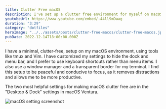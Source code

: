 ```yaml
---
title: Clutter Free macOS
description: I've set up a clutter free environment for myself on macOS. I'll show you a few tips on how.
youtubeUrl: https://www.youtube.com/embed/-44ll9mDaag
duration: "3:29"
category: "dotfiles"
heroImage: "../../assets/posts/clutter-free-macos/clutter-free-macos.jpeg"
pubDate: 2022-12-14T18:00:00.000Z
---
```


I have a minimal, clutter-free, setup on my macOS environment, using tools like tmux and Vim. I have customized my settings to hide the dock and menu bar, and I prefer to use keyboard shortcuts rather than menu items. I also use a window manager and a transparent border for my terminal. I find this setup to be peaceful and conducive to focus, as it removes distractions and allows me to be more productive.

The two most helpful settings for making macOS clutter free are in the "Desktop & Dock" settings in macOS Ventura.

![macOS setting screenshot](../../assets/posts/clutter-free-macos/clutter-free-macos-settings.png)

